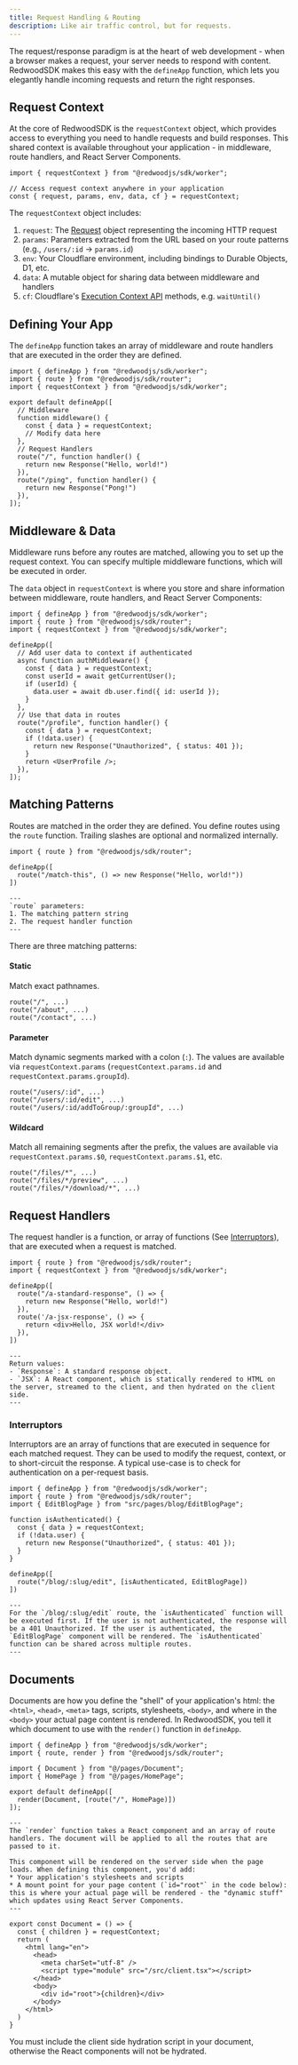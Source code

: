 ```yaml
---
title: Request Handling & Routing
description: Like air traffic control, but for requests.
---
```



The request/response paradigm is at the heart of web development - when a browser makes a request, your server needs to respond with content. RedwoodSDK makes this easy with the `defineApp` function, which lets you elegantly handle incoming requests and return the right responses.

## Request Context

At the core of RedwoodSDK is the `requestContext` object, which provides access to everything you need to handle requests and build responses. This shared context is available throughout your application - in middleware, route handlers, and React Server Components.

```tsx
import { requestContext } from "@redwoodjs/sdk/worker";

// Access request context anywhere in your application
const { request, params, env, data, cf } = requestContext;
```

The `requestContext` object includes:

1. `request`: The [Request](https://developer.mozilla.org/en-US/docs/Web/API/Request) object representing the incoming HTTP request
2. `params`: Parameters extracted from the URL based on your route patterns (e.g., `/users/:id` → `params.id`)
3. `env`: Your Cloudflare environment, including bindings to Durable Objects, D1, etc.
4. `data`: A mutable object for sharing data between middleware and handlers
5. `cf`: Cloudflare's [Execution Context API](https://developers.cloudflare.com/workers/runtime-apis/context/) methods, e.g. `waitUntil()`

## Defining Your App

The `defineApp` function takes an array of middleware and route handlers that are executed in the order they are defined.

```tsx title="src/worker.tsx"
import { defineApp } from "@redwoodjs/sdk/worker";
import { route } from "@redwoodjs/sdk/router";
import { requestContext } from "@redwoodjs/sdk/worker";

export default defineApp([
  // Middleware
  function middleware() { 
    const { data } = requestContext;
    // Modify data here
  },
  // Request Handlers
  route("/", function handler() {
    return new Response("Hello, world!")
  }),
  route("/ping", function handler() {
    return new Response("Pong!")
  }),
]);
```

## Middleware & Data

Middleware runs before any routes are matched, allowing you to set up the request context. You can specify multiple middleware functions, which will be executed in order.

The `data` object in `requestContext` is where you store and share information between middleware, route handlers, and React Server Components:

```tsx title="src/worker.tsx"
import { defineApp } from "@redwoodjs/sdk/worker";
import { route } from "@redwoodjs/sdk/router";
import { requestContext } from "@redwoodjs/sdk/worker";

defineApp([
  // Add user data to context if authenticated
  async function authMiddleware() {
    const { data } = requestContext;
    const userId = await getCurrentUser();
    if (userId) {
      data.user = await db.user.find({ id: userId });
    }
  },
  // Use that data in routes
  route("/profile", function handler() {
    const { data } = requestContext;
    if (!data.user) {
      return new Response("Unauthorized", { status: 401 });
    }
    return <UserProfile />;
  }),
]);
```

## Matching Patterns

Routes are matched in the order they are defined. You define routes using the `route` function. Trailing slashes are optional and normalized internally.

```tsx title="src/worker.tsx" mark={4}
import { route } from "@redwoodjs/sdk/router";

defineApp([
  route("/match-this", () => new Response("Hello, world!"))
])

---
`route` parameters:
1. The matching pattern string
2. The request handler function
---
```

There are three matching patterns:

#### Static

Match exact pathnames.

```tsx
route("/", ...)
route("/about", ...)
route("/contact", ...)
```

#### Parameter

Match dynamic segments marked with a colon (`:`). The values are available via `requestContext.params` (`requestContext.params.id` and `requestContext.params.groupId`).

```tsx
route("/users/:id", ...)
route("/users/:id/edit", ...)
route("/users/:id/addToGroup/:groupId", ...)
```

#### Wildcard

Match all remaining segments after the prefix, the values are available via `requestContext.params.$0`, `requestContext.params.$1`, etc.

```tsx
route("/files/*", ...)
route("/files/*/preview", ...)
route("/files/*/download/*", ...)
```

## Request Handlers

The request handler is a function, or array of functions (See [Interruptors](#interruptors)), that are executed when a request is matched.

```tsx title="src/worker.tsx" mark={4-9}
import { route } from "@redwoodjs/sdk/router";
import { requestContext } from "@redwoodjs/sdk/worker";

defineApp([
  route("/a-standard-response", () => {
    return new Response("Hello, world!")
  }),
  route('/a-jsx-response', () => {
    return <div>Hello, JSX world!</div>
  }),
])

---
Return values:
- `Response`: A standard response object.
- `JSX`: A React component, which is statically rendered to HTML on the server, streamed to the client, and then hydrated on the client side.
---
```

### Interruptors

Interruptors are an array of functions that are executed in sequence for each matched request. They can be used to modify the request, context, or to short-circuit the response. A typical use-case is to check for authentication on a per-request basis.

```tsx title="src/worker.tsx" mark={5-10, 13} collapse={1-2}
import { defineApp } from "@redwoodjs/sdk/worker";
import { route } from "@redwoodjs/sdk/router";
import { EditBlogPage } from "src/pages/blog/EditBlogPage";

function isAuthenticated() {
  const { data } = requestContext;
  if (!data.user) {
    return new Response("Unauthorized", { status: 401 });
  }
}

defineApp([
  route("/blog/:slug/edit", [isAuthenticated, EditBlogPage])
])

---
For the `/blog/:slug/edit` route, the `isAuthenticated` function will be executed first. If the user is not authenticated, the response will be a 401 Unauthorized. If the user is authenticated, the `EditBlogPage` component will be rendered. The `isAuthenticated` function can be shared across multiple routes.
---
```

## Documents

Documents are how you define the "shell" of your application's html: the `<html>`, `<head>`, `<meta>` tags, scripts, stylesheets, `<body>`, and where in the `<body>` your actual page content is rendered. In RedwoodSDK, you tell it which document to use with the `render()` function in `defineApp`.

```tsx title="src/worker.tsx" "document"
import { defineApp } from "@redwoodjs/sdk/worker";
import { route, render } from "@redwoodjs/sdk/router";

import { Document } from "@/pages/Document";
import { HomePage } from "@/pages/HomePage";

export default defineApp([
  render(Document, [route("/", HomePage)])
]);

---
The `render` function takes a React component and an array of route handlers. The document will be applied to all the routes that are passed to it.

This component will be rendered on the server side when the page loads. When defining this component, you'd add:
* Your application's stylesheets and scripts
* A mount point for your page content (`id="root"` in the code below): this is where your actual page will be rendered - the "dynamic stuff" which updates using React Server Components.
---
```

```tsx title="src/pages/Document.tsx" mark={7}
export const Document = () => {
  const { children } = requestContext;
  return (
    <html lang="en">
      <head>
        <meta charSet="utf-8" />
        <script type="module" src="/src/client.tsx"></script>
      </head>
      <body>
        <div id="root">{children}</div>
      </body>
    </html>
  )
}
```

<Aside type="caution" title="Client Side Hydration">
  You must include the client side hydration script in your document, otherwise
  the React components will not be hydrated.
</Aside>
